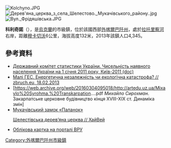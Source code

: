 [[Image:Kolchyno.JPG|right]]
[[Image:Дерев'яна_церква_з_села_Шелестово._Мукачівського_району..jpg|thumb]]
[[Image:Вул._Фрідяшівська.JPG|thumb]]

{{coord|48|28|30|N|22|45|9|E|scale:30000|display=title}}

'''科利奇諾'''（{{lang-uk|Кольчино}}），是[[烏克蘭|烏克蘭]]的市級鎮，位於該國西部[[外喀爾巴阡州|外喀爾巴阡州]]，處於[[拉托里察河|拉托里察河]]右岸，距離[[穆卡切沃|穆卡切沃]]6公里，海拔高度132米，2013年該鎮人口4,345。

==參考資料==
*[https://web.archive.org/web/20121010205321/http://stat6.stat.lviv.ua/PXWEB2007/ukr/publ/2011/chnas.zip Державний комітет статистики України. Чисельність наявного населення України на 1 січня 2011 року, Київ-2011 (doc)]
*[http://zbruc.eu/node/1912 Малі ГЕС. Енергетична незалежність чи екологічна катастрофа? // zbruch.eu, 18.02.2013] {{Wayback|url=http://zbruc.eu/node/1912 |date=20201231134941 }}
*[https://web.archive.org/web/20160304095018/http://artedu.uz.ua/Mixaylo%20Syrohma.%20Transkarpation....pdf ''Михайло Сирохман''. Закарпатське церковне будівництво кінця XVIII-XIX ст. Динаміка змін]
*[https://web.archive.org/web/20180805112834/http://palanok.org.ua/photogalereya-zamku-palanok?func=detail&id=268 Мукачівський замок «Паланок»]</ref><ref>[http://h.ua/story/78225 Шелестівська дерев’яна церква // ХайВей] {{Wayback|url=http://h.ua/story/78225 |date=20180805142736 }}
* [http://gska2.rada.gov.ua/pls/z7502/A005?rdat1=29.06.2008&rf7571=11332 Облікова картка на порталі ВРУ]{{dead link|date=2018年4月 |bot=InternetArchiveBot |fix-attempted=yes }}

{{DEFAULTSORT:Кольчино}}
[[Category:外喀爾巴阡州市級鎮|Category:外喀爾巴阡州市級鎮]]


{{Zakarpattia-geo-stub}}